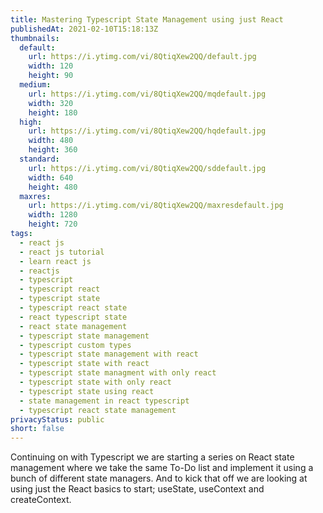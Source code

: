 ```yaml
---
title: Mastering Typescript State Management using just React
publishedAt: 2021-02-10T15:18:13Z
thumbnails:
  default:
    url: https://i.ytimg.com/vi/8QtiqXew2QQ/default.jpg
    width: 120
    height: 90
  medium:
    url: https://i.ytimg.com/vi/8QtiqXew2QQ/mqdefault.jpg
    width: 320
    height: 180
  high:
    url: https://i.ytimg.com/vi/8QtiqXew2QQ/hqdefault.jpg
    width: 480
    height: 360
  standard:
    url: https://i.ytimg.com/vi/8QtiqXew2QQ/sddefault.jpg
    width: 640
    height: 480
  maxres:
    url: https://i.ytimg.com/vi/8QtiqXew2QQ/maxresdefault.jpg
    width: 1280
    height: 720
tags:
  - react js
  - react js tutorial
  - learn react js
  - reactjs
  - typescript
  - typescript react
  - typescript state
  - typescript react state
  - react typescript state
  - react state management
  - typescript state management
  - typescript custom types
  - typescript state management with react
  - typescript state with react
  - typescript state managment with only react
  - typescript state with only react
  - typescript state using react
  - state management in react typescript
  - typescript react state management
privacyStatus: public
short: false
---
```

  
Continuing on with Typescript we are starting a series on React state management where we take the same To-Do list and implement it using a bunch of different state managers. And to kick that off we are looking at using just the React basics to start; useState, useContext and createContext.
